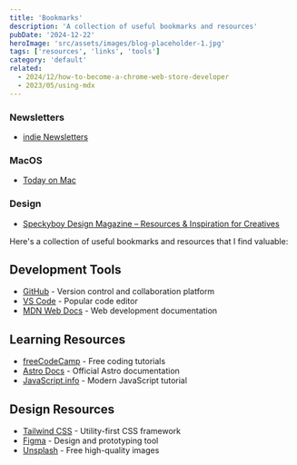 ```yaml
---
title: 'Bookmarks'
description: 'A collection of useful bookmarks and resources'
pubDate: '2024-12-22'
heroImage: 'src/assets/images/blog-placeholder-1.jpg'
tags: ['resources', 'links', 'tools']
category: 'default'
related:
  - 2024/12/how-to-become-a-chrome-web-store-developer
  - 2023/05/using-mdx
---
```



### Newsletters

- [indie Newsletters](https://indienewsletters.com/)

### MacOS

- [Today on Mac](https://todayonmac.com/)


### Design

- [Speckyboy Design Magazine – Resources & Inspiration for Creatives](https://speckyboy.com/)


Here's a collection of useful bookmarks and resources that I find valuable:

## Development Tools
- [GitHub](https://github.com) - Version control and collaboration platform
- [VS Code](https://code.visualstudio.com) - Popular code editor
- [MDN Web Docs](https://developer.mozilla.org) - Web development documentation

## Learning Resources
- [freeCodeCamp](https://www.freecodecamp.org) - Free coding tutorials
- [Astro Docs](https://docs.astro.build) - Official Astro documentation
- [JavaScript.info](https://javascript.info) - Modern JavaScript tutorial

## Design Resources
- [Tailwind CSS](https://tailwindcss.com) - Utility-first CSS framework
- [Figma](https://www.figma.com) - Design and prototyping tool
- [Unsplash](https://unsplash.com) - Free high-quality images